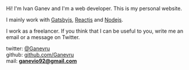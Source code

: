 
<Banner name="Ivan Ganev" langLink="https://ru.ganev.ru/" lang="на русском" />

Hi! I'm Ivan Ganev and I'm a web developer. This is my personal website.

I mainly work with [Gatsbyjs](https://www.gatsbyjs.org/), [Reactjs](https://reactjs.org/) and [Nodejs](https://nodejs.org).

I work as a freelancer. If you think that I can be useful to you, write me an email or a message on Twitter.

twitter: [@Ganevru](https://twitter.com/Ganevru)  
github: [github.com/Ganevru](https://github.com/Ganevru)  
mail: **ganevio92@gmail.com**

<FeedSearch />
<Tags />
<FeedItems />
